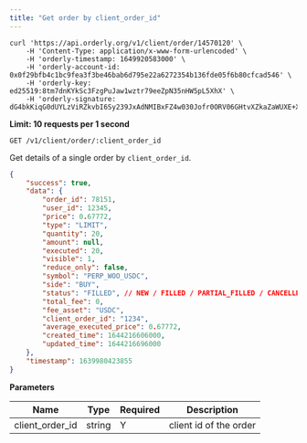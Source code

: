 ```yaml
---
title: "Get order by client_order_id"
---
```


<RequestExample>

```shell cURL
curl 'https://api.orderly.org/v1/client/order/14570120' \
    -H 'Content-Type: application/x-www-form-urlencoded' \
    -H 'orderly-timestamp: 1649920583000' \
    -H 'orderly-account-id: 0x0f29bfb4c1bc9fea3f3be46bab6d795e22a6272354b136fde05f6b80cfcad546' \
    -H 'orderly-key: ed25519:8tm7dnKYkSc3FzgPuJaw1wztr79eeZpN35nHW5pL5XhX' \
    -H 'orderly-signature: dG4bkKiqG0dUYLzViRZkvbI6Sy239JxAdNMIBxFZ4w030Jofr0ORV06GHtvXZkaZaWUXE+XAU3fnzKN/5fDeBQ=='
```
</RequestExample>

**Limit: 10 requests per 1 second**

`GET /v1/client/order/:client_order_id`

Get details of a single order by `client_order_id`.

<ResponseExample>

```json Response
{
    "success": true,
    "data": {
        "order_id": 78151,
        "user_id": 12345,
        "price": 0.67772,
        "type": "LIMIT",
        "quantity": 20,
        "amount": null,
        "executed": 20,
        "visible": 1,
        "reduce_only": false,
        "symbol": "PERP_WOO_USDC",
        "side": "BUY",
        "status": "FILLED", // NEW / FILLED / PARTIAL_FILLED / CANCELLED / REJECTED
        "total_fee": 0,
        "fee_asset": "USDC",
        "client_order_id": "1234",
        "average_executed_price": 0.67772,
        "created_time": 1644216606000,
        "updated_time": 1644216696000
    },
    "timestamp": 1639980423855
}
```
</ResponseExample>

**Parameters**

| Name             | Type   | Required | Description                           |
| ---------------- | ------ | -------- | --------------------------------------|
| client_order_id  | string | Y        | client id of the order                |

